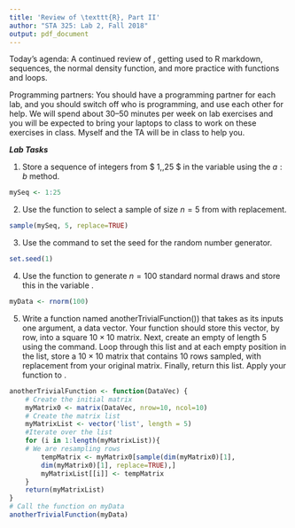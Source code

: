 ```yaml
---
title: 'Review of \texttt{R}, Part II'
author: "STA 325: Lab 2, Fall 2018"
output: pdf_document
---
```


Today's agenda: A continued review of \texttt{R}, getting used to R markdown, sequences, the normal density function, and more practice with functions and loops.

Programming partners:
You should have a programming partner for each lab, and you should switch off who is programming, and use each other for help. We will spend about 30--50 minutes per week on lab exercises and you will be expected to bring your laptops to class to work on these exercises in class. Myself and the TA will be in class to help you.

***Lab Tasks***


1. Store a sequence of integers from $ 1,\dots,25 $ in the variable \textsf{mySeq} using the $a:b$ method.

```r
mySeq <- 1:25
```

2. Use the \textsf{sample()} function to select a sample of size $n=5$ from \textsf{mySeq} with replacement. 

```r
sample(mySeq, 5, replace=TRUE)
```

3. Use the command \textsf{set.seed(1)} to set the seed for the random number generator. 

```r
set.seed(1)
```


4. Use the function \textsf{rnorm()} to generate $n = 100$ standard normal draws and store this in the variable \textsf{myData}.

```r
myData <- rnorm(100)
```

5. Write a function named \textsf(anotherTrivialFunction()) that takes as its inputs one argument, a data vector. Your function should store this vector, by row, into a square $10 \times10$ matrix. Next, create an empty \textsf{list} of length 5 using the \textsf{vector()} command. Loop through this list and at each empty position in the list, store a $10 \times 10$ matrix that contains $10$ rows sampled, with replacement from your original matrix. Finally, return this list. Apply your function to \textsf{myData}. 


```r
anotherTrivialFunction <- function(DataVec) {
	# Create the initial matrix
	myMatrix0 <- matrix(DataVec, nrow=10, ncol=10)
	# Create the matrix list
	myMatrixList <- vector('list', length = 5)
	#Iterate over the list
	for (i in 1:length(myMatrixList)){
	# We are resampling rows 
		tempMatrix <- myMatrix0[sample(dim(myMatrix0)[1],
		dim(myMatrix0)[1], replace=TRUE),]
		myMatrixList[[i]] <- tempMatrix
	}
	return(myMatrixList)
}
# Call the function on myData
anotherTrivialFunction(myData)
```
